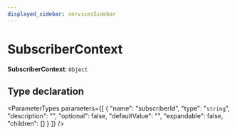 ```yaml
---
displayed_sidebar: servicesSidebar
---
```



# SubscriberContext

 **SubscriberContext**: `Object`

## Type declaration

<ParameterTypes parameters={[
  {
    "name": "subscriberId",
    "type": "`string`",
    "description": "",
    "optional": false,
    "defaultValue": "",
    "expandable": false,
    "children": []
  }
]} />
